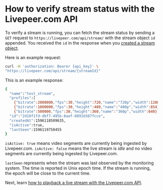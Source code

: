 
<DocsLayout title="How to verify stream status - Livepeer.com" description="How to verify stream status with the Livepeer.com API">

# How to verify stream status with the Livepeer.com API

To verify a stream is running, you can fetch the stream status by sending a
`GET` request to `https://livepeer.com/api/stream/` with the stream object `id`
appended. You received the `id` in the response when you
[created a stream object](/docs/guides/api/create-a-stream).

Here is an example request:

```bash
curl -H 'authorization: Bearer {api_key}' \
"https://livepeer.com/api/stream/{streamId}"
```

This is an example response:

```bash
{
  "name":"test_stream",
  "profiles":[
    {"bitrate":2000000,"fps":30,"height":720,"name":"720p","width":1280},
    {"bitrate":1000000,"fps":30,"height":480,"name":"480p","width":854},
    {"bitrate":500000,"fps":30,"height":360,"name":"360p","width":640}],
  "id":"2d10f1fd-dbf7-495b-8aef-08916507fcce",
  "createdAt":1596118509635,
  "isActive":true,
  "lastSeen":1596119750455
}
```

`isActive: true` means video segments are currently being ingested by Livepeer.com. `isActive: false` means the live stream is *idle* and no video segments are currently being ingested by Livepeer.com. 

`lastSeen` represents when the stream was last observed by the monitoring
system. The time is reported in Unix epoch time. If the stream is running, the
epoch will be close to the current time.

Next, learn
[how to playback a live stream with the Livepeer.com API](/docs/guides/api/playback-a-live-stream).

</DocsLayout>

